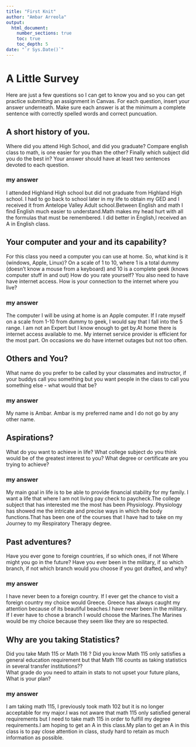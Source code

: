 ```yaml
---
title: "First Knit"
author: "Ambar Arreola"
output: 
  html_document:
    number_sections: true
    toc: true
    toc_depth: 5
date: "`r Sys.Date()`"   
---
```


# A Little Survey

Here are just a few questions so I can get to know you and so you can get practice submitting an assignment in Canvas.  For each question, insert your answer underneath. Make sure each answer is at the minimum a complete sentence with correctly spelled words and correct puncuation. 

## A short history of you.  
Where did you attend High School, and did you graduate? Compare english class to math, is one easier for you than the other? Finally which subject did you do the best in? Your answer should have at least two sentences devoted to each question.  
  
### my answer     
I attended Highland High school but did not graduate from Highland High school. I had to go back to school later in my life to obtain my GED and I received it from Antelope Valley Adult school.Between English and math I find English much easier to understand.Math makes my head hurt with all the formulas that must be remembered. I did better in English,I received an A in English class.  

     


## Your computer and your and its capability?  
 For this class  you need a computer you can use at home.  So, what kind is it (windows, Apple, Linux)?  On a scale of 1 to 10, where 1 is a total dummy (doesn't know a mouse from a keyboard) and 10 is a complete geek (knows computer stuff in and out) How do you rate yourself?  You also need to have have internet access. How is your connection to the internet where you live?

### my answer   
The computer I will be using at home is an Apple computer. If I rate myself on a scale from 1-10 from dummy to geek, I would say that I fall into the 5 range. I am not an Expert but I know enough to get by.At home there is internet access available to me. My internet service provider is efficient for the most part. On occasions we do have internet outages but not too often.  
   

## Others and You?   
What name do you prefer to be called by your classmates and instructor, if your buddys call you something but you want people in the class to call you something else - what would that be? 

### my answer     
My name is Ambar. Ambar is my preferred name and I do not go by any other name.  
   
 




## Aspirations?   
What do you want to achieve in life?  What college subject do you think would be of the greatest interest to you? What degree or certificate are you trying to achieve?

### my answer     
 My main goal in life is to be able to provide financial stability for my family.
I want a life that where I am not living pay check to paycheck.The college subject that has interested me the most has been Physiology. Physiology has showed me the intricate and precise ways in which the body functions.That has been one of the courses that I have had to take on my Journey to my Respiratory Therapy degree. 
   
 




## Past adventures?  
Have you ever gone to foreign countries, if so which ones, if not Where might you go in the future?  Have you ever been in the military, if so which branch, if not which branch would you choose if you got drafted, and why?

### my answer     
I have never been to a foreign country. If I ever get the chance to visit a foreign country my choice would Greece. Greece has always caught my attention because of its beautiful beaches.I have never been in the military. If I ever have to  chose a branch I would choose the Marines.The Marines would be my choice because they seem like they are so respected.
   
  




## Why are you taking Statistics?  
Did you take Math 115 or Math 116 ?  Did you know Math 115 only satisfies a general education requirement but that Math 116 counts as taking statistics in several transfer institutions??  
What grade do you need to attain in stats to not upset your future plans, What is your plan?  
 

### my answer     
I am taking math 115, I previously took math 102 but it is no longer acceptable for my major.I was not aware that math 115 only satisfied general requirements but I need to take math 115 in order  to fulfill my degree requirements.I am hoping to get an A in this class.My plan to get an A in this class is to pay close attention in class, study hard to retain as much information as possible.
   
   
 






  




